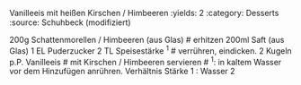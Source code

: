 Vanilleeis mit heißen Kirschen / Himbeeren
:yields: 2
:category: Desserts
:source: Schuhbeck (modifiziert)

200g Schattenmorellen / Himbeeren (aus Glas)
# erhitzen
200ml Saft (aus Glas)
1 EL Puderzucker
2 TL Speisestärke ^1^
# verrühren, eindicken.
2 Kugeln p.P. Vanilleeis
# mit Kirschen / Himbeeren servieren
# ^1^: in kaltem Wasser vor dem Hinzufügen anrühren. Verhältnis Stärke 1 : Wasser 2

